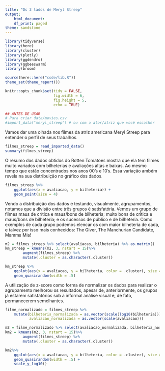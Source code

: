 ```yaml
---
title: "Os 3 lados de Meryl Streep"
output:
    html_document:
    df_print: paged
theme: sandstone
---
```


```r
library(tidyverse)
library(here)
library(cluster)
library(plotly)
library(ggdendro)
library(ggbeeswarm)
library(broom)

source(here::here("code/lib.R"))
theme_set(theme_report())

knitr::opts_chunk$set(tidy = FALSE,
                      fig.width = 6,
                      fig.height = 5,
                      echo = TRUE)

```

```r
## ANTES DE USAR
# Para criar data/movies.csv
#import_data("meryl_streep") # ou com o ator/atriz que você escolher
```
Vamos dar uma olhada nos filmes da atriz americana Meryl Streep para entender o perfil de seus trabalhos.

```r
filmes_streep = read_imported_data()
summary(filmes_streep)
```
O resumo dos dados obtidos do Rotten Tomatoes mostra que ela tem filmes muito variados com bilheterias e avaliações altas e baixas. Ao mesmo tempo que estão concentrados nos anos 00's e 10's.
Essa variação ambém revela na sua distribuição no gráfico dos dados.
```r
filmes_streep %>% 
    ggplot(aes(x = avaliacao, y = bilheteria)) + 
    geom_point(size = 4) 
```

Vendo a distribuição dos dados e testando, visualmente, agrupamentos, notamos que a divisão entre três grupos é satisfatória. Vemos um grupo de filmes maus de crítica e maus/bons de bilheteria; muito bons  de crítica e maus/bons de bilheteria; e os sucessos de público e de bilheteria. Como exemplos de cada grupo podemos elencar os com maior bilheteria de cada, e talvez por isso mais conhecidos: The Giver, The Manchurian Candidate, Mamma Mia!


```r
m2 = filmes_streep %>% select(avaliacao, bilheteria) %>% as.matrix() 
km_streep = kmeans(m2, 3, nstart = 15)%>% 
        augment(filmes_streep) %>% 
        mutate(.cluster = as.character(.cluster))

km_streep %>% 
    ggplot(aes(x = avaliacao, y = bilheteria, color = .cluster), size = 10)  + 
    geom_quasirandom(width = .5)

```

A utilização de z-score como forma de normalizar os dados para realizar o agrupamento melhorou os resultados, apesar de, anteriormente, os grupos já estarem satisfatórios sob a informal análise visual e, de fato, permanecerem semelhantes.
```r
filme_normalizado = filmes_streep %>% 
    mutate(bilheteria_normalizada = as.vector(scale(log10(bilheteria))), 
           avaliacao_normalizada = as.vector(scale(avaliacao))) 

m2 = filme_normalizado %>% select(avaliacao_normalizada, bilheteria_normalizada) %>% as.matrix() 
km2 = kmeans(m2, 3, nstart = 15)%>% 
        augment(filmes_streep) %>% 
        mutate(.cluster = as.character(.cluster))

km2%>% 
    ggplot(aes(x = avaliacao, y = bilheteria, color = .cluster), size = 10)  + 
    geom_quasirandom(width = .5) +
    scale_y_log10()

```


